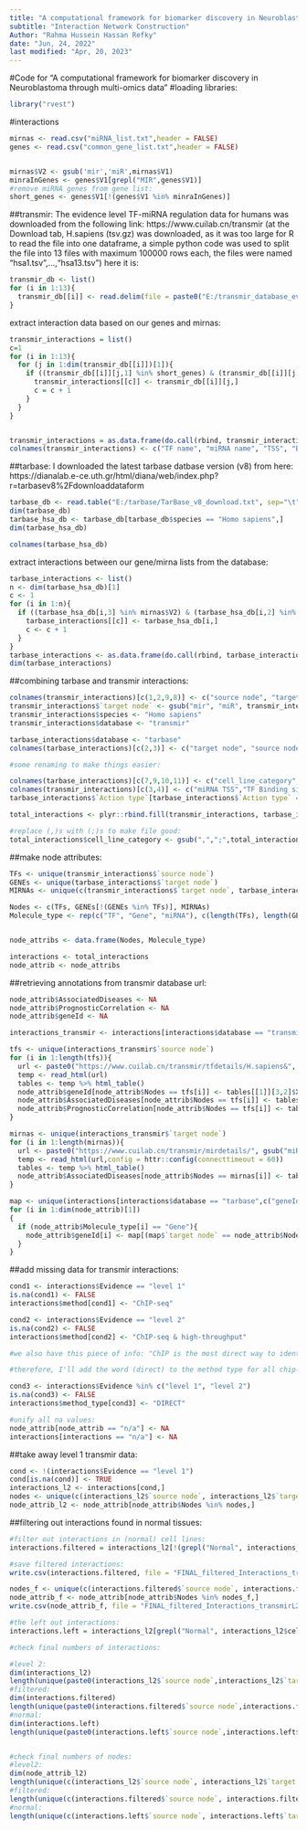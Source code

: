 ---
title: "A computational framework for biomarker discovery in Neuroblastoma through multi-omics data"
subtitle: "Interaction Network Construction"
Author: "Rahma Hussein Hassan Refky"
date: "Jun, 24, 2022"
last modified: "Apr, 20, 2023"
---
#Code for "A computational framework for biomarker discovery in Neuroblastoma through multi-omics data"
#loading libraries:
```{r}
library("rvest")
```
#interactions
```{r}
mirnas <- read.csv("miRNA_list.txt",header = FALSE)
genes <- read.csv("common_gene_list.txt",header = FALSE)


mirnas$V2 <- gsub('mir','miR',mirnas$V1)
minraInGenes <- genes$V1[grepl("MIR",genes$V1)] 
#remove miRNA genes from gene list:
short_genes <- genes$V1[!(genes$V1 %in% minraInGenes)]
```
##transmir:
The evidence level TF-miRNA regulation data for humans was downloaded from the following link: https://www.cuilab.cn/transmir (at the Download tab, H.sapiens (tsv.gz) was downloaded, as it was too large for R to read the file into one dataframe, a simple python code was used to split the file into 13 files with maximum 100000 rows each, the files were named "hsa1.tsv",...,"hsa13.tsv")
here it is:
```{r}
transmir_db <- list()
for (i in 1:13){
  transmir_db[[i]] <- read.delim(file = paste0("E:/transmir_database_evidence_level_hsa/hsa", as.character(i),".tsv", sep=""), header = FALSE, sep = '\t')
}
```
extract interaction data based on our genes and mirnas:
```{r}
transmir_interactions = list()
c=1
for (i in 1:13){
  for (j in 1:dim(transmir_db[[i]])[1]){
    if ((transmir_db[[i]][j,1] %in% short_genes) & (transmir_db[[i]][j,2] %in% mirnas$V1)){
      transmir_interactions[[c]] <- transmir_db[[i]][j,]
      c = c + 1
    }
  }
}


transmir_interactions = as.data.frame(do.call(rbind, transmir_interactions))
colnames(transmir_interactions) <- c("TF name", "miRNA name", "TSS", "Binding site","Action type", "SRAID/PMID", "Evidence", "Tissue", "Species")
```
##tarbase:
I downloaded the latest tarbase datbase version (v8) from here: https://dianalab.e-ce.uth.gr/html/diana/web/index.php?r=tarbasev8%2Fdownloaddataform
```{r}
tarbase_db <- read.table("E:/tarbase/TarBase_v8_download.txt", sep="\t", header = TRUE)
dim(tarbase_db)
tarbase_hsa_db <- tarbase_db[tarbase_db$species == "Homo sapiens",]
dim(tarbase_hsa_db)

colnames(tarbase_hsa_db)
```
extract interactions between our gene/mirna lists from the database:
```{r}
tarbase_interactions <- list()
n <- dim(tarbase_hsa_db)[1]
c <- 1
for (i in 1:n){
  if ((tarbase_hsa_db[i,3] %in% mirnas$V2) & (tarbase_hsa_db[i,2] %in% short_genes)){
    tarbase_interactions[[c]] <- tarbase_hsa_db[i,]
    c <- c + 1
  }
}
tarbase_interactions <- as.data.frame(do.call(rbind, tarbase_interactions))
dim(tarbase_interactions)
```

##combining tarbase and transmir interactions:
```{r}
colnames(transmir_interactions)[c(1,2,9,8)] <- c("source node", "target node", "species", "tissue")
transmir_interactions$`target node` <- gsub("mir", "miR", transmir_interactions$`target node`)
transmir_interactions$species <- "Homo sapiens"
transmir_interactions$database <- "transmir"

tarbase_interactions$database <- "tarbase"
colnames(tarbase_interactions)[c(2,3)] <- c("target node", "source node")

#some renaming to make things easier:

colnames(tarbase_interactions)[c(7,9,10,11)] <- c("cell_line_category","results_type", "method_type", "Action type")
colnames(transmir_interactions)[c(3,4)] <- c("miRNA TSS","TF Binding site")
tarbase_interactions$`Action type`[tarbase_interactions$`Action type` == "DOWN"] <- "Down_regulation"

total_interactions <- plyr::rbind.fill(transmir_interactions, tarbase_interactions)

#replace (,)s with (;)s to make file good:
total_interactions$cell_line_category <- gsub(",",";",total_interactions$cell_line_category)
```
##make node attributes:
```{r}
TFs <- unique(transmir_interactions$`source node`)
GENEs <- unique(tarbase_interactions$`target node`)
MIRNAs <- unique(c(transmir_interactions$`target node`, tarbase_interactions$`source node`))

Nodes <- c(TFs, GENEs[!(GENEs %in% TFs)], MIRNAs)
Molecule_type <- rep(c("TF", "Gene", "miRNA"), c(length(TFs), length(GENEs[!(GENEs %in% TFs)]), length(MIRNAs)))


node_attribs <- data.frame(Nodes, Molecule_type)

interactions <- total_interactions
node_attrib <- node_attribs
```
##retrieving annotations from transmir database url:
```{r}
node_attrib$AssociatedDiseases <- NA
node_attrib$PrognosticCorrelation <- NA
node_attrib$geneId <- NA

interactions_transmir <- interactions[interactions$database == "transmir",]

tfs <- unique(interactions_transmir$`source node`)
for (i in 1:length(tfs)){
  url <- paste0("https://www.cuilab.cn/transmir/tfdetails/H.sapiens&", tfs[i], "/", sep = "")
  temp <- read_html(url)
  tables <- temp %>% html_table()
  node_attrib$geneId[node_attrib$Nodes == tfs[i]] <- tables[[1]][3,2]$X2
  node_attrib$AssociatedDiseases[node_attrib$Nodes == tfs[i]] <- tables[[1]][4,2]$X2
  node_attrib$PrognosticCorrelation[node_attrib$Nodes == tfs[i]] <- tables[[1]][5,2]$X2
}

mirnas <- unique(interactions_transmir$`target node`)
for (i in 1:length(mirnas)){
  url <- paste0("https://www.cuilab.cn/transmir/mirdetails/", gsub("miR", "mir",mirnas[i]), "/", sep = "")
  temp <- read_html(url,config = httr::config(connecttimeout = 60))
  tables <- temp %>% html_table()
  node_attrib$AssociatedDiseases[node_attrib$Nodes == mirnas[i]] <- tables[[1]][4,2]$X2
}

map <- unique(interactions[interactions$database == "tarbase",c("geneId", "target node")])
for (i in 1:dim(node_attrib)[1])
{
  if (node_attrib$Molecule_type[i] == "Gene"){
    node_attrib$geneId[i] <- map[(map$`target node` == node_attrib$Nodes[i]) | (map$`target node` == node_attrib$Nodes[i]), "geneId"]
  }
}
```

##add missing data for transmir interactions:
```{r}
cond1 <- interactions$Evidence == "level 1"
is.na(cond1) <- FALSE
interactions$method[cond1] <- "ChIP-seq"

cond2 <- interactions$Evidence == "level 2"
is.na(cond2) <- FALSE
interactions$method[cond2] <- "ChIP-seq & high-throughput"

#we also have this piece of info: "ChIP is the most direct way to identify binding sites of a single DNA-binding protein or locations of modified histones. " from here: https://www.ncbi.nlm.nih.gov/pmc/articles/PMC3591838/#:~:text=ChIP%20is%20the%20most%20direct,or%20locations%20of%20modified%20histones.

#therefore, I'll add the word (direct) to the method type for all chip-seq data:

cond3 <- interactions$Evidence %in% c("level 1", "level 2")
is.na(cond3) <- FALSE
interactions$method_type[cond3] <- "DIRECT"

#unify all na values:
node_attrib[node_attrib == "n/a"] <- NA
interactions[interactions == "n/a"] <- NA
```

##take away level 1 transmir data:
```{r}
cond <- !(interactions$Evidence == "level 1")
cond[is.na(cond)] <- TRUE
interactions_l2 <- interactions[cond,]
nodes <- unique(c(interactions_l2$`source node`, interactions_l2$`target node`))
node_attrib_l2 <- node_attrib[node_attrib$Nodes %in% nodes,]
```
##filtering out interactions found in normal tissues:
```{r}
#filter out interactions in (normal) cell lines:
interactions.filtered = interactions_l2[!(grepl("Normal", interactions_l2$cell_line_category,ignore.case = TRUE)),]

#save filtered interactions:
write.csv(interactions.filtered, file = "FINAL_filtered_Interactions_transmirL2_tarbase_annotated.csv")

nodes_f <- unique(c(interactions.filtered$`source node`, interactions.filtered$`target node`))
node_attrib_f <- node_attrib[node_attrib$Nodes %in% nodes_f,]
write.csv(node_attrib_f, file = "FINAL_filtered_Interactions_transmirL2_tarbase_nodeAttributes_annotated.csv")

#the left out interactions:
interactions.left = interactions_l2[grepl("Normal", interactions_l2$cell_line_category,ignore.case = TRUE),]

#check final numbers of interactions:

#level 2:
dim(interactions_l2)
length(unique(paste0(interactions_l2$`source node`,interactions_l2$`target node`)))
#filtered:
dim(interactions.filtered)
length(unique(paste0(interactions.filtered$`source node`,interactions.filtered$`target node`)))
#normal:
dim(interactions.left)
length(unique(paste0(interactions.left$`source node`,interactions.left$`target node`)))


#check final numbers of nodes:
#level2:
dim(node_attrib_l2)
length(unique(c(interactions_l2$`source node`, interactions_l2$`target node`)))
#filtered:
length(unique(c(interactions.filtered$`source node`, interactions.filtered$`target node`)))
#normal:
length(unique(c(interactions.left$`source node`, interactions.left$`target node`)))

```